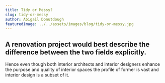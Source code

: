 ```yaml
---
title: Tidy or Messy?
slug: tidy-or-messy
author: Abigail Donutdough
featuredImage: ../../assets/images/blog/tidy-or-messy.jpg
---
```

## A renovation project would best describe the difference between the two fields explicitly.
Hence even though both interior architects and interior designers enhance the purpose
and quality of interior spaces the profile of former is vast and interior design is a subset of it.